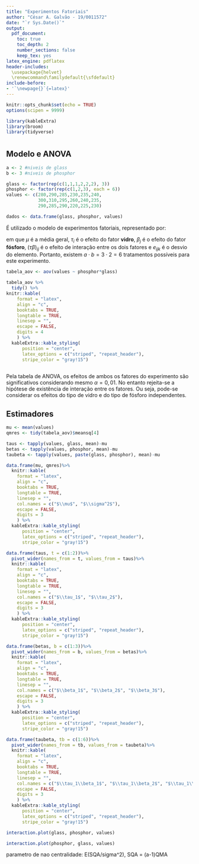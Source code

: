 ```yaml
---
title: "Experimentos Fatoriais"
author: "César A. Galvão - 19/0011572"
date: "`r Sys.Date()`"
output:
  pdf_document: 
    toc: true
    toc_depth: 2
    number_sections: false
    keep_tex: yes
latex_engine: pdflatex
header-includes:
  \usepackage{helvet}
  \renewcommand\familydefault{\sfdefault}
include-before:
- '`\newpage{}`{=latex}'
---
```


\let\oldsection\section
\renewcommand\section{\clearpage\oldsection}

```r
knitr::opts_chunk$set(echo = TRUE)
options(scipen = 9999)

library(kableExtra)
library(broom)
library(tidyverse)
```

# 

## Modelo e ANOVA

```r

a <- 2 #niveis de glass
b <- 3 #niveis de phosphor

glass <- factor(rep(c(1,1,1,2,2,2), 3))
phosphor <- factor(rep(c(1,2,3), each = 6))
values <- c(280,290,285,230,235,240,
            300,310,295,260,240,235,
            290,285,290,220,225,230)

dados <- data.frame(glass, phosphor, values)
```

É utilizado o modelo de experimentos fatoriais, representado por:

\begin{align*}
  y_{ijk} = \mu + \tau_i + \beta_j + \left( \tau\beta \right)_{ij} + e_{ijk}, \quad i = 1, 2,..., a; \quad j = 1, 2,..., b \quad k = 1, 2,..., n
\end{align*}

em que $\mu$ é a média geral, $\tau_i$ é o efeito do fator **vidro**, $\beta_j$ é o efeito do fator **fósforo**, $(\tau\beta)_{ij}$ é o efeito de interação entre os dois fatores e $e_{ijk}$ é o desvio do elemento. Portanto, existem $a \cdot b = 3 \cdot 2 = 6$ tratamentos possíveis para este experimento.

```r
tabela_aov <- aov(values ~ phosphor*glass)

tabela_aov %>% 
  tidy() %>%
knitr::kable(
    format = "latex",
    align = "c",
    booktabs = TRUE,
    longtable = TRUE,
    linesep = "",
    escape = FALSE,
    digits = 4
    ) %>%
  kableExtra::kable_styling(
      position = "center",
      latex_options = c("striped", "repeat_header"),
      stripe_color = "gray!15")
  
```

Pela tabela de ANOVA, os efeitos de ambos os fatores do experimento são significativos considerando mesmo $\alpha = 0,01$. No entanto rejeita-se a hipótese de existência de interação entre os fatores. Ou seja, pode-se considerar os efeitos do tipo de vidro e do tipo de fósforo independentes.

## Estimadores

```r
mu <- mean(values)
qmres <- tidy(tabela_aov)$meansq[4]

taus <- tapply(values, glass, mean)-mu
betas <- tapply(values, phosphor, mean)-mu
taubeta <- tapply(values, paste(glass, phosphor), mean)-mu

data.frame(mu, qmres)%>%
  knitr::kable(
    format = "latex",
    align = "c",
    booktabs = TRUE,
    longtable = TRUE,
    linesep = "",
    col.names = c("$\\mu$", "$\\sigma^2$"),
    escape = FALSE,
    digits = 3
    ) %>%
  kableExtra::kable_styling(
      position = "center",
      latex_options = c("striped", "repeat_header"),
      stripe_color = "gray!15")

data.frame(taus, t = c(1:2))%>%
  pivot_wider(names_from = t, values_from = taus)%>%
  knitr::kable(
    format = "latex",
    align = "c",
    booktabs = TRUE,
    longtable = TRUE,
    linesep = "",
    col.names = c("$\\tau_1$", "$\\tau_2$"),
    escape = FALSE,
    digits = 3
    ) %>%
  kableExtra::kable_styling(
      position = "center",
      latex_options = c("striped", "repeat_header"),
      stripe_color = "gray!15")

data.frame(betas, b = c(1:3))%>%
  pivot_wider(names_from = b, values_from = betas)%>%
  knitr::kable(
    format = "latex",
    align = "c",
    booktabs = TRUE,
    longtable = TRUE,
    linesep = "",
    col.names = c("$\\beta_1$", "$\\beta_2$", "$\\beta_3$"),
    escape = FALSE,
    digits = 3
    ) %>%
  kableExtra::kable_styling(
      position = "center",
      latex_options = c("striped", "repeat_header"),
      stripe_color = "gray!15")

data.frame(taubeta, tb = c(1:6))%>%
  pivot_wider(names_from = tb, values_from = taubeta)%>%
  knitr::kable(
    format = "latex",
    align = "c",
    booktabs = TRUE,
    longtable = TRUE,
    linesep = "",
    col.names = c("$\\tau_1\\beta_1$", "$\\tau_1\\beta_2$", "$\\tau_1\\beta_3$", "$\\tau_2\\beta_1$", "$\\tau_2\\beta_2$", "$\\tau_2\\beta_3$"),
    escape = FALSE,
    digits = 3
    ) %>%
  kableExtra::kable_styling(
      position = "center",
      latex_options = c("striped", "repeat_header"),
      stripe_color = "gray!15")
```


```r
interaction.plot(glass, phosphor, values)

interaction.plot(phosphor, glass, values)
```


parametro de nao centralidade: E(SQA/sigma^2), SQA = (a-1)QMA
